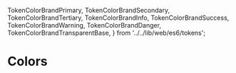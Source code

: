   TokenColorBrandPrimary,
  TokenColorBrandSecondary,
  TokenColorBrandTertiary,
  TokenColorBrandInfo,
  TokenColorBrandSuccess,
  TokenColorBrandWarning,
  TokenColorBrandDanger,
  TokenColorBrandTransparentBase,
} from '../../lib/web/es6/tokens';

<Meta title="Tokens/Colors" />

# Colors

<ColorPalette>
  <ColorItem
    title="TokenColorBrandPrimary"
    subtitle="TokenColorBrandPrimary"
    colors={[TokenColorBrandPrimary]}
  />
  <ColorItem
    title="TokenColorBrandTransparentBase"
    subtitle="TokenColorBrandTransparentBase"
    colors={[TokenColorBrandTransparentBase]}
  />
  <ColorItem
    title="TokenColorBrandInfo"
    subtitle="TokenColorBrandInfo"
    colors={[TokenColorBrandInfo]}
  />
  <ColorItem
    title="TokenColorBrandSuccess"
    subtitle="TokenColorBrandSuccess"
    colors={[TokenColorBrandSuccess]}
  />
  <ColorItem
    title="TokenColorBrandWarning"
    subtitle="TokenColorBrandWarning"
    colors={[TokenColorBrandWarning]}
  />
  <ColorItem
    title="TokenColorBrandDanger"
    subtitle="TokenColorBrandDanger"
    colors={[TokenColorBrandDanger]}
  />
</ColorPalette>

